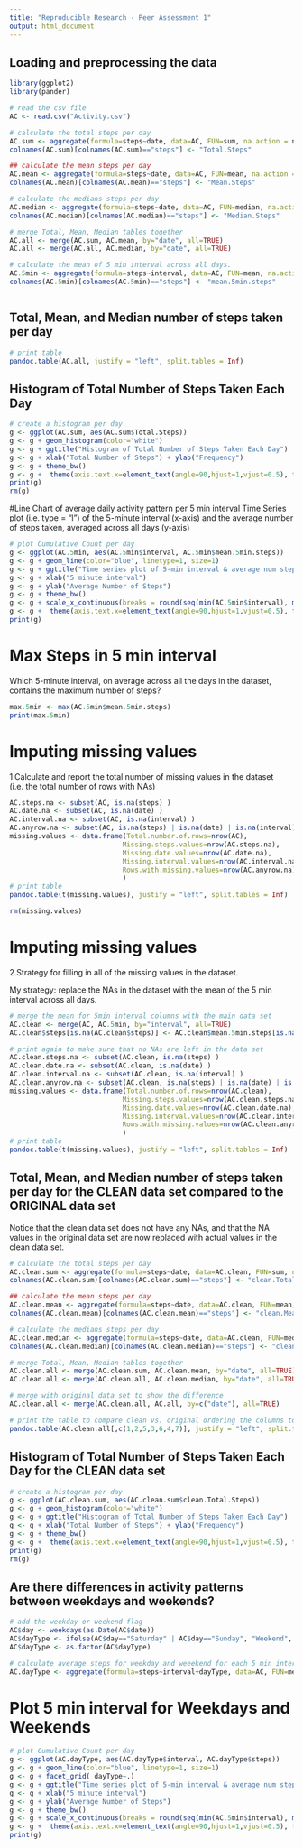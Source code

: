 ```yaml
---
title: "Reproducible Research - Peer Assessment 1"
output: html_document
---
```


## Loading and preprocessing the data

```r
library(ggplot2)
library(pander)

# read the csv file
AC <- read.csv("Activity.csv")

# calculate the total steps per day
AC.sum <- aggregate(formula=steps~date, data=AC, FUN=sum, na.action = na.omit)
colnames(AC.sum)[colnames(AC.sum)=="steps"] <- "Total.Steps"

## calculate the mean steps per day
AC.mean <- aggregate(formula=steps~date, data=AC, FUN=mean, na.action = na.omit)
colnames(AC.mean)[colnames(AC.mean)=="steps"] <- "Mean.Steps"

# calculate the medians steps per day
AC.median <- aggregate(formula=steps~date, data=AC, FUN=median, na.action = na.omit)
colnames(AC.median)[colnames(AC.median)=="steps"] <- "Median.Steps"

# merge Total, Mean, Median tables together
AC.all <- merge(AC.sum, AC.mean, by="date", all=TRUE)
AC.all <- merge(AC.all, AC.median, by="date", all=TRUE)

# calculate the mean of 5 min interval across all days.
AC.5min <- aggregate(formula=steps~interval, data=AC, FUN=mean, na.action = na.omit)
colnames(AC.5min)[colnames(AC.5min)=="steps"] <- "mean.5min.steps"



```

## Total, Mean, and Median number of steps taken per day

```r
# print table
pandoc.table(AC.all, justify = "left", split.tables = Inf)
```

## Histogram of Total Number of Steps Taken Each Day

```r
# create a histogram per day
g <- ggplot(AC.sum, aes(AC.sum$Total.Steps))
g <- g + geom_histogram(color="white")
g <- g + ggtitle("Histogram of Total Number of Steps Taken Each Day") 
g <- g + xlab("Total Number of Steps") + ylab("Frequency")
g <- g + theme_bw()
g <- g +  theme(axis.text.x=element_text(angle=90,hjust=1,vjust=0.5), title=element_text(size=9))
print(g)
rm(g) 
```

#Line Chart of average daily activity pattern per 5 min interval
Time Series plot (i.e. type = "l") of the 5-minute interval (x-axis) and the average number of steps taken, averaged across all days (y-axis)
```r
# plot Cumulative Count per day
g <- ggplot(AC.5min, aes(AC.5min$interval, AC.5min$mean.5min.steps)) 
g <- g + geom_line(color="blue", linetype=1, size=1) 
g <- g + ggtitle("Time series plot of 5-min interval & average num steps across all days") 
g <- g + xlab("5 minute interval") 
g <- g + ylab("Average Number of Steps")
g <- g + theme_bw()
g <- g + scale_x_continuous(breaks = round(seq(min(AC.5min$interval), max(AC.5min$interval), by = 100),1))
g <- g +  theme(axis.text.x=element_text(angle=90,hjust=1,vjust=0.5), title=element_text(size=11)) # vertical x aXIS TEXT
print(g)
```

# Max Steps in 5 min interval
Which 5-minute interval, on average across all the days in the dataset, contains the maximum number of steps?
```r
max.5min <- max(AC.5min$mean.5min.steps)
print(max.5min)
```

# Imputing missing values
1.Calculate and report the total number of missing values in the dataset (i.e. the total number of rows with NAs)

```r
AC.steps.na <- subset(AC, is.na(steps) )
AC.date.na <- subset(AC, is.na(date) )
AC.interval.na <- subset(AC, is.na(interval) )
AC.anyrow.na <- subset(AC, is.na(steps) | is.na(date) | is.na(interval))
missing.values <- data.frame(Total.number.of.rows=nrow(AC),
                            Missing.steps.values=nrow(AC.steps.na),
                            Missing.date.values=nrow(AC.date.na),
                            Missing.interval.values=nrow(AC.interval.na),
                            Rows.with.missing.values=nrow(AC.anyrow.na)
                            )
# print table
pandoc.table(t(missing.values), justify = "left", split.tables = Inf)

rm(missing.values)

```

# Imputing missing values
2.Strategy for filling in all of the missing values in the dataset. 

My strategy: replace the NAs in the dataset with the mean of the 5 min interval across all days.

```r
# merge the mean for 5min interval columns with the main data set
AC.clean <- merge(AC, AC.5min, by="interval", all=TRUE)
AC.clean$steps[is.na(AC.clean$steps)] <- AC.clean$mean.5min.steps[is.na(AC.clean$steps)]

# print again to make sure that no NAs are left in the data set
AC.clean.steps.na <- subset(AC.clean, is.na(steps) )
AC.clean.date.na <- subset(AC.clean, is.na(date) )
AC.clean.interval.na <- subset(AC.clean, is.na(interval) )
AC.clean.anyrow.na <- subset(AC.clean, is.na(steps) | is.na(date) | is.na(interval))
missing.values <- data.frame(Total.number.of.rows=nrow(AC.clean),
                            Missing.steps.values=nrow(AC.clean.steps.na),
                            Missing.date.values=nrow(AC.clean.date.na),
                            Missing.interval.values=nrow(AC.clean.interval.na),
                            Rows.with.missing.values=nrow(AC.clean.anyrow.na)
                            )
# print table
pandoc.table(t(missing.values), justify = "left", split.tables = Inf)

```

## Total, Mean, and Median number of steps taken per day for the CLEAN data set compared to the ORIGINAL data set
Notice that the clean data set does not have any NAs, and that the NA values in the original data set are now replaced with actual values in the clean data set.

```r
# calculate the total steps per day
AC.clean.sum <- aggregate(formula=steps~date, data=AC.clean, FUN=sum, na.action = na.omit)
colnames(AC.clean.sum)[colnames(AC.clean.sum)=="steps"] <- "clean.Total.Steps"

## calculate the mean steps per day
AC.clean.mean <- aggregate(formula=steps~date, data=AC.clean, FUN=mean, na.action = na.omit)
colnames(AC.clean.mean)[colnames(AC.clean.mean)=="steps"] <- "clean.Mean.Steps"

# calculate the medians steps per day
AC.clean.median <- aggregate(formula=steps~date, data=AC.clean, FUN=median, na.action = na.omit)
colnames(AC.clean.median)[colnames(AC.clean.median)=="steps"] <- "clean.Median.Steps"

# merge Total, Mean, Median tables together
AC.clean.all <- merge(AC.clean.sum, AC.clean.mean, by="date", all=TRUE)
AC.clean.all <- merge(AC.clean.all, AC.clean.median, by="date", all=TRUE)

# merge with original data set to show the difference
AC.clean.all <- merge(AC.clean.all, AC.all, by=c("date"), all=TRUE)

# print the table to compare clean vs. original ordering the columns to have totals/mean/median next to each other.
pandoc.table(AC.clean.all[,c(1,2,5,3,6,4,7)], justify = "left", split.tables = Inf)
```

## Histogram of Total Number of Steps Taken Each Day for the CLEAN data set

```r
# create a histogram per day
g <- ggplot(AC.clean.sum, aes(AC.clean.sum$clean.Total.Steps))
g <- g + geom_histogram(color="white")
g <- g + ggtitle("Histogram of Total Number of Steps Taken Each Day") 
g <- g + xlab("Total Number of Steps") + ylab("Frequency")
g <- g + theme_bw()
g <- g +  theme(axis.text.x=element_text(angle=90,hjust=1,vjust=0.5), title=element_text(size=9))
print(g)
rm(g) 
```

## Are there differences in activity patterns between weekdays and weekends?

```r
# add the weekday or weekend flag
AC$day <- weekdays(as.Date(AC$date))
AC$dayType <- ifelse(AC$day=="Saturday" | AC$day=="Sunday", "Weekend", "Weekday")
AC$dayType <- as.factor(AC$dayType)

# calculate average steps for weekday and weeekend for each 5 min interval
AC.dayType <- aggregate(formula=steps~interval+dayType, data=AC, FUN=mean)

```

# Plot 5 min interval for Weekdays and Weekends

```r
# plot Cumulative Count per day
g <- ggplot(AC.dayType, aes(AC.dayType$interval, AC.dayType$steps)) 
g <- g + geom_line(color="blue", linetype=1, size=1) 
g <- g + facet_grid( dayType~.)
g <- g + ggtitle("Time series plot of 5-min interval & average num steps across day type") 
g <- g + xlab("5 minute interval") 
g <- g + ylab("Average Number of Steps")
g <- g + theme_bw()
g <- g + scale_x_continuous(breaks = round(seq(min(AC.5min$interval), max(AC.5min$interval), by = 100),1))
g <- g +  theme(axis.text.x=element_text(angle=90,hjust=1,vjust=0.5), title=element_text(size=11)) # vertical x aXIS TEXT
print(g)
```
